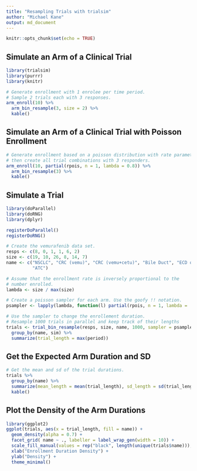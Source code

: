 ```yaml
---
title: "Resampling Trials with trialsim"
author: "Michael Kane"
output: md_document
---
```


```r
knitr::opts_chunk$set(echo = TRUE)
```

## Simulate an Arm of a Clinical Trial

```r
library(trialsim)
library(purrr)
library(knitr)

# Generate enrollment with 1 enrolee per time period.
# Sample 2 trials each with 3 responses.
arm_enroll(10) %>%
  arm_bin_resample(3, size = 2) %>% 
  kable()
```

## Simulate an Arm of a Clinical Trial with Poisson Enrollment

```r
# Generate enrollment based on a poisson distribution with rate parameter 0.8
# then create all trial combinations with 3 responders.
arm_enroll(10, partial(rpois, n = 1, lambda = 0.8)) %>%
  arm_bin_resample(3) %>%
  kable()
```

## Simulate a Trial

```r
library(doParallel)
library(doRNG)
library(dplyr)

registerDoParallel()
registerDoRNG()

# Create the vemurafenib data set.
resps <- c(8, 0, 1, 1, 6, 2)
size <- c(19, 10, 26, 8, 14, 7)
name <- c("NSCLC", "CRC (vemu)", "CRC (vemu+cetu)", "Bile Duct", "ECD or LCH",
          "ATC")

# Assume that the enrollment rate is inversely proportional to the
# number enrolled.
lambda <- size / max(size)

# Create a poisson sampler for each arm. Use the goofy !! notation.
psampler <- lapply(lambda, function(l) partial(rpois, n = 1, lambda = !!l))

# Use the sampler to change the enrollement duration.
# Resample 1000 trials in parallel and keep track of their lengths
trials <- trial_bin_resample(resps, size, name, 1000, sampler = psampler) %>%
  group_by(name, sim) %>% 
  summarize(trial_length = max(period))
```

## Get the Expected Arm Duration and SD

```r
# Get the mean and sd of the trial durations.
trials %>%
  group_by(name) %>% 
  summarize(mean_length = mean(trial_length), sd_length = sd(trial_length)) %>%
  kable()
```

## Plot the Density of the Arm Durations

```r
library(ggplot2)
ggplot(trials, aes(x = trial_length, fill = name)) +
  geom_density(alpha = 0.7) +
  facet_grid( name ~ ., labeller = label_wrap_gen(width = 10)) +
  scale_fill_manual(values = rep("black", length(unique(trials$name))), guide = FALSE) +
  xlab("Enrollment Duration Density") +
  ylab("Density") +
  theme_minimal()

```


